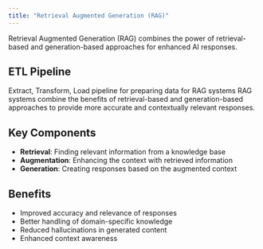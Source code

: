```yaml
---
title: "Retrieval Augmented Generation (RAG)"
---
```


Retrieval Augmented Generation (RAG) combines the power of retrieval-based and generation-based approaches for enhanced AI responses.

## ETL Pipeline

<Card title="ETL Pipeline" href="/spring4ai/api/etl-pipeline">
  Extract, Transform, Load pipeline for preparing data for RAG systems
</Card>

<Note>
RAG systems combine the benefits of retrieval-based and generation-based approaches to provide more accurate and contextually relevant responses.
</Note>

## Key Components

- **Retrieval**: Finding relevant information from a knowledge base
- **Augmentation**: Enhancing the context with retrieved information
- **Generation**: Creating responses based on the augmented context

## Benefits

- Improved accuracy and relevance of responses
- Better handling of domain-specific knowledge
- Reduced hallucinations in generated content
- Enhanced context awareness 